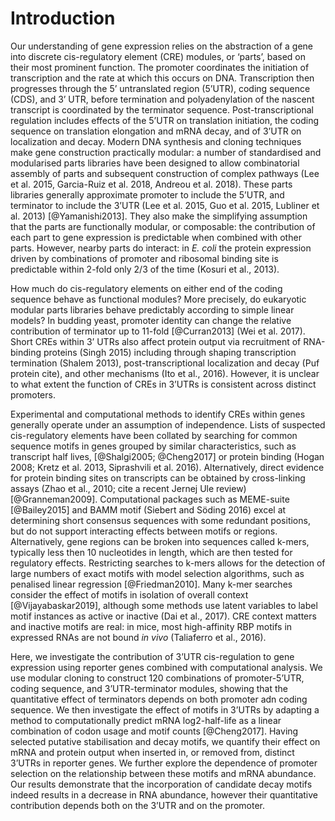 # Introduction

Our understanding of gene expression relies on the abstraction of a gene into discrete cis-regulatory element (CRE) modules, or ‘parts’, based on their most prominent function.
The promoter coordinates the initiation of transcription and the rate at which this occurs on DNA.
Transcription then progresses through the 5' untranslated region (5'UTR), coding sequence (CDS), and 3' UTR, before termination and polyadenylation of the nascent transcript is coordinated by the terminator sequence.
Post-transcriptional regulation includes effects of the 5'UTR on translation initiation, the coding sequence on translation elongation and mRNA decay, and of 3'UTR on localization and decay.
Modern DNA synthesis and cloning techniques make gene construction practically modular: a number of standardised and modularised parts libraries have been designed to allow combinatorial assembly of parts and subsequent construction of complex pathways (Lee et al. 2015, Garcia-Ruiz et al. 2018, Andreou et al. 2018).
These parts libraries generally approximate promoter to include the 5'UTR, and terminator to include the 3'UTR (Lee et al. 2015, Guo et al. 2015, Lubliner et al. 2013) [@Yamanishi2013].
They also make the simplifying assumption that the parts are functionally modular, or composable: the contribution of each part to gene expression is predictable when combined with other parts.
However, nearby parts do interact: in *E. coli* the protein expression driven by combinations of promoter and ribosomal binding site is predictable within 2-fold only 2/3 of the time (Kosuri et al., 2013).

How much do cis-regulatory elements on either end of the coding sequence behave as functional modules?
More precisely, do eukaryotic modular parts libraries behave predictably according to simple linear models? 
In budding yeast, promoter identity can change the relative contribution of terminator up to 11-fold [@Curran2013] (Wei et al. 2017).
Short CREs within 3' UTRs also affect protein output via recruitment of RNA-binding proteins (Singh 2015) including through shaping transcription termination (Shalem 2013),  post-transcriptional localization and decay (Puf protein cite), and other mechanisms (Ito et al., 2016).
However, it is unclear to what extent the function of CREs in 3'UTRs is consistent across distinct promoters.

Experimental and computational methods to identify CREs within genes generally operate under an assumption of independence.
Lists of suspected cis-regulatory elements have been collated by searching for common sequence motifs in genes grouped by similar characteristics, such as transcript half lives, [@Shalgi2005; @Cheng2017] or protein binding (Hogan 2008; Kretz et al. 2013, Siprashvili et al. 2016).
Alternatively, direct evidence for protein binding sites on transcripts can be obtained by cross-linking assays (Zhao et al., 2010; cite a recent Jernej Ule review) [@Granneman2009].
Computational packages such as MEME-suite [@Bailey2015] and BAMM motif (Siebert and Söding 2016) excel at determining short consensus sequences with some redundant positions, but do not support interacting effects between motifs or regions.
Alternatively, gene regions can be broken into sequences called k-mers, typically less then 10 nucleotides in length, which are then tested for regulatory effects. 
Restricting searches to k-mers allows for the detection of large numbers of exact motifs with model selection algorithms, such as penalised linear regression [@Friedman2010]. 
Many k-mer searches consider the effect of motifs in isolation of  overall context [@Vijayabaskar2019], although some methods use latent variables to label motif instances as active or inactive (Dai et al., 2017).
CRE context matters and inactive motifs are real: in mice, most high-affinity RBP motifs in expressed RNAs are not bound *in vivo* (Taliaferro et al., 2016).

Here, we investigate the contribution of 3'UTR cis-regulation to gene expression using reporter genes combined with computational analysis. 
We use modular cloning to construct 120 combinations of promoter-5'UTR, coding sequence, and 3'UTR-terminator modules, showing that the quantitative effect of terminators depends on both promoter adn coding sequence.
We then investigate the effect of motifs in 3'UTRs by adapting a method to computationally predict mRNA log2-half-life as a linear combination of codon usage and motif counts [@Cheng2017].
Having selected putative stabilisation and decay motifs, we quantify their effect on mRNA and protein output when inserted in, or removed from, distinct 3'UTRs in reporter genes.
We further explore the dependence of promoter selection on the relationship between these motifs and mRNA abundance.
Our results demonstrate that the incorporation of candidate decay motifs indeed results in a decrease in RNA abundance, however their quantitative contribution depends both on the 3'UTR and on the promoter.
